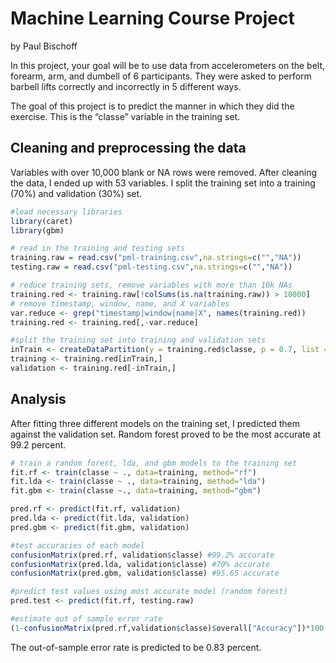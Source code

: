 # Machine Learning Course Project
by Paul Bischoff

In this project, your goal will be to use data from accelerometers on the belt, forearm, arm, and dumbell of 6 participants. They were asked to perform barbell lifts correctly and incorrectly in 5 different ways.

The goal of this project is to predict the manner in which they did the exercise. This is the "classe" variable in the training set.

## Cleaning and preprocessing the data

Variables with over 10,000 blank or NA rows were removed. After cleaning the data, I ended up with 53 variables. I split the training set into a training (70%) and validation (30%) set.
```r
#load necessary libraries
library(caret)
library(gbm)

# read in the training and testing sets
training.raw = read.csv("pml-training.csv",na.strings=c("","NA"))
testing.raw = read.csv("pml-testing.csv",na.strings=c("","NA"))

# reduce training sets, remove variables with more than 10k NAs
training.red <- training.raw[!colSums(is.na(training.raw)) > 10000]
# remove timestamp, window, name, and X variables
var.reduce <- grep("timestamp|window|name|X", names(training.red))
training.red <- training.red[,-var.reduce]

#split the training set into training and validation sets
inTrain <- createDataPartition(y = training.red$classe, p = 0.7, list = FALSE)
training <- training.red[inTrain,]
validation <- training.red[-inTrain,]

```

## Analysis

After fitting three different models on the training set, I predicted them against the validation set. Random forest proved to be the most accurate at 99.2 percent.
```r
# train a random forest, lda, and gbm models to the training set
fit.rf <- train(classe ~ ., data=training, method="rf")
fit.lda <- train(classe ~ ., data=training, method="lda")
fit.gbm <- train(classe ~., data=training, method="gbm")

pred.rf <- predict(fit.rf, validation)
pred.lda <- predict(fit.lda, validation)
pred.gbm <- predict(fit.gbm, validation)

#test accuracies of each model
confusionMatrix(pred.rf, validation$classe) #99.2% accurate
confusionMatrix(pred.lda, validation$classe) #70% accurate
confusionMatrix(pred.gbm, validation$classe) #95.65 accurate

#predict test values using most accurate model (random forest)
pred.test <- predict(fit.rf, testing.raw)

#estimate out of sample error rate
(1-confusionMatrix(pred.rf,validation$classe)$overall["Accuracy"])*100 #0.83%
```
The out-of-sample error rate is predicted to be 0.83 percent.